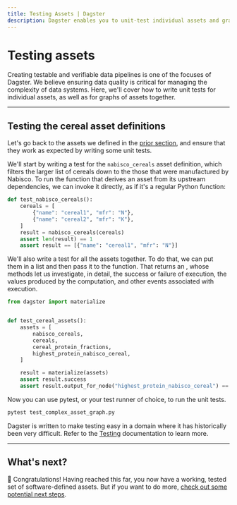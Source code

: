 ```yaml
---
title: Testing Assets | Dagster
description: Dagster enables you to unit-test individual assets and graphs of assets
---
```


# Testing assets

Creating testable and verifiable data pipelines is one of the focuses of Dagster. We believe ensuring data quality is critical for managing the complexity of data systems. Here, we'll cover how to write unit tests for individual assets, as well as for graphs of assets together.

---

## Testing the cereal asset definitions

Let's go back to the assets we defined in the [prior section](/tutorial/assets/asset-graph#a-more-complex-asset-graph), and ensure that they work as expected by writing some unit tests.

We'll start by writing a test for the `nabisco_cereals` asset definition, which filters the larger list of cereals down to the those that were manufactured by Nabisco. To run the function that derives an asset from its upstream dependencies, we can invoke it directly, as if it's a regular Python function:

```python file=/guides/dagster/asset_tutorial/complex_asset_graph_tests.py startafter=start_asset_test endbefore=end_asset_test
def test_nabisco_cereals():
    cereals = [
        {"name": "cereal1", "mfr": "N"},
        {"name": "cereal2", "mfr": "K"},
    ]
    result = nabisco_cereals(cereals)
    assert len(result) == 1
    assert result == [{"name": "cereal1", "mfr": "N"}]
```

We'll also write a test for all the assets together. To do that, we can put them in a list and then pass it to the <PyObject object="materialize" /> function. That returns an <PyObject object="ExecuteInProcessResult" />, whose methods let us investigate, in detail, the success or failure of execution, the values produced by the computation, and other events associated with execution.

```python file=/guides/dagster/asset_tutorial/complex_asset_graph_tests.py startafter=start_all_assets_test endbefore=end_all_assets_test
from dagster import materialize


def test_cereal_assets():
    assets = [
        nabisco_cereals,
        cereals,
        cereal_protein_fractions,
        highest_protein_nabisco_cereal,
    ]

    result = materialize(assets)
    assert result.success
    assert result.output_for_node("highest_protein_nabisco_cereal") == "100% Bran"
```

Now you can use pytest, or your test runner of choice, to run the unit tests.

```bash
pytest test_complex_asset_graph.py
```

Dagster is written to make testing easy in a domain where it has historically been very difficult. Refer to the [Testing](/concepts/testing) documentation to learn more.

---

## What's next?

🎉 Congratulations! Having reached this far, you now have a working, tested set of software-defined assets. But if you want to do more, [check out some potential next steps](/tutorial/assets/next-steps).
